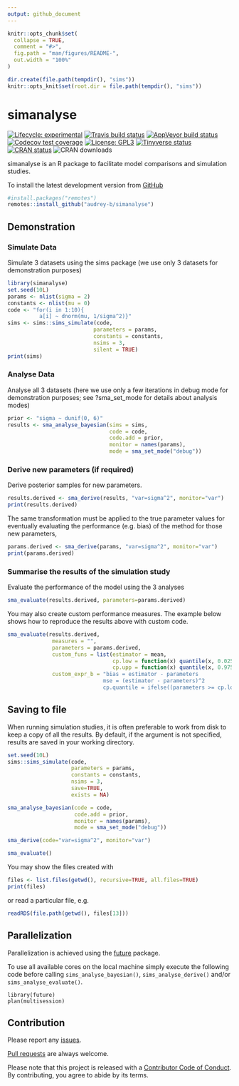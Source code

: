 ```yaml
---
output: github_document
---
```


<!-- README.md is generated from README.Rmd. Please edit that file -->

```r
knitr::opts_chunk$set(
  collapse = TRUE,
  comment = "#>",
  fig.path = "man/figures/README-",
  out.width = "100%"
)
```
```r
dir.create(file.path(tempdir(), "sims"))
knitr::opts_knit$set(root.dir = file.path(tempdir(), "sims"))
```

# simanalyse

<!-- badges: start -->
[![Lifecycle: experimental](https://img.shields.io/badge/lifecycle-experimental-orange.svg)](https://www.tidyverse.org/lifecycle/#experimental)
[![Travis build status](https://travis-ci.com/audrey-b/simanalyse.svg?branch=master)](https://travis-ci.com/audrey-b/simanalyse)
[![AppVeyor build status](https://ci.appveyor.com/api/projects/status/github/audrey-b/simanalyse?branch=master&svg=true)](https://ci.appveyor.com/project/audrey-b/simanalyse)
[![Codecov test coverage](https://codecov.io/gh/audrey-b/simanalyse/branch/master/graph/badge.svg)](https://codecov.io/gh/audrey-b/simanalyse?branch=master)
[![License: GPL3](https://img.shields.io/badge/License-GPL3-blue.svg)](https://www.gnu.org/licenses/gpl-3.0.html)
[![Tinyverse status](https://tinyverse.netlify.com/badge/simanalyse)](https://CRAN.R-project.org/package=simanalyse)
[![CRAN status](https://www.r-pkg.org/badges/version/simanalyse)](https://cran.r-project.org/package=simanalyse)
![CRAN downloads](http://cranlogs.r-pkg.org/badges/simanalyse)
<!-- badges: end -->

simanalyse is an R package to facilitate model comparisons and simulation studies.

To install the latest development version from [GitHub](https://github.com/audrey-b/simanalyse)
```r
#install.packages("remotes")
remotes::install_github("audrey-b/simanalyse")
```

## Demonstration

### Simulate Data

Simulate 3 datasets using the sims package (we use only 3 datasets for demonstration purposes)
```r
library(simanalyse)
set.seed(10L)
params <- nlist(sigma = 2)
constants <- nlist(mu = 0)
code <- "for(i in 1:10){
          a[i] ~ dnorm(mu, 1/sigma^2)}"
sims <- sims::sims_simulate(code, 
                           parameters = params, 
                           constants = constants,
                           nsims = 3,
                           silent = TRUE)
print(sims)
```

### Analyse Data

Analyse all 3 datasets (here we use only a few iterations in debug mode for demonstration purposes; see ?sma_set_mode for details about analysis modes)
```r
prior <- "sigma ~ dunif(0, 6)"
results <- sma_analyse_bayesian(sims = sims,
                                code = code,
                                code.add = prior,
                                monitor = names(params),
                                mode = sma_set_mode("debug"))
```

### Derive new parameters (if required)

Derive posterior samples for new parameters. 
```r
results.derived <- sma_derive(results, "var=sigma^2", monitor="var")
print(results.derived)
```

The same transformation must be applied to the true parameter values for eventually evaluating the performance (e.g. bias) of the method for those new parameters, 

```r
params.derived <- sma_derive(params, "var=sigma^2", monitor="var")
print(params.derived)
```

### Summarise the results of the simulation study 

Evaluate the performance of the model using the 3 analyses
```r
sma_evaluate(results.derived, parameters=params.derived)
```
You may also create custom performance measures. The example below shows how to reproduce the results above with custom code.
```r
sma_evaluate(results.derived,
              measures = "", 
              parameters = params.derived, 
              custom_funs = list(estimator = mean,
                                 cp.low = function(x) quantile(x, 0.025),
                                 cp.upp = function(x) quantile(x, 0.975)),
              custom_expr_b = "bias = estimator - parameters
                              mse = (estimator - parameters)^2
                              cp.quantile = ifelse((parameters >= cp.low) & (parameters <= cp.upp), 1, 0)")
```

## Saving to file

When running simulation studies, it is often preferable to work from disk to keep a copy of all the results. By default, if the \code{path} argument is not specified, results are saved in your working directory.

```r
set.seed(10L)
sims::sims_simulate(code, 
                    parameters = params, 
                    constants = constants,
                    nsims = 3,
                    save=TRUE,
                    exists = NA)

sma_analyse_bayesian(code = code,
                     code.add = prior,
                     monitor = names(params),
                     mode = sma_set_mode("debug"))

sma_derive(code="var=sigma^2", monitor="var")

sma_evaluate()
```

You may show the files created with
```r
files <- list.files(getwd(), recursive=TRUE, all.files=TRUE)
print(files)
```

or read a particular file, e.g.
```r
readRDS(file.path(getwd(), files[13]))
```


## Parallelization

Parallelization is achieved using the
[future](https://github.com/HenrikBengtsson/future) package.

To use all available cores on the local machine simply execute the
following code before calling `sims_analyse_bayesian()`, `sims_analyse_derive()` and/or `sims_analyse_evaluate()`.

    library(future)
    plan(multisession)

## Contribution

Please report any [issues](https://github.com/audrey-b/simanalyse/issues).

[Pull requests](https://github.com/audrey-b/simanalyse/pulls) are always welcome.

Please note that this project is released with a [Contributor Code of Conduct](https://github.com/audrey-b/simanalyse/blob/master/CODE_OF_CONDUCT.md).
By contributing, you agree to abide by its terms.

